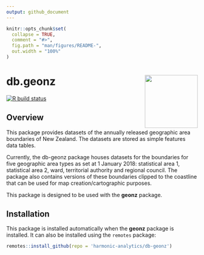 ```yaml
---
output: github_document
---
```


<!-- README.md is generated from README.Rmd. Please edit that file -->

```r
knitr::opts_chunk$set(
  collapse = TRUE,
  comment = "#>",
  fig.path = "man/figures/README-",
  out.width = "100%"
)
```

# db.geonz <a href='https://github.com/harmonic-analytics/db-geonz'><img src = 'inst/figures/hex-geonz.png' align='right' height='139' /></a>

<!-- badges: start -->
[![R build status](https://github.com/harmonic-analytics/db-geonz/workflows/R-CMD-check/badge.svg)](https://github.com/harmonic-analytics/db-geonz/actions)
<!-- badges: end -->

## Overview

This package provides datasets of the annually released geographic area
boundaries of New Zealand. The datasets are stored as simple features data
tables.

Currently, the db-geonz package houses datasets for the boundaries for five
geographic area types as set at 1 January 2018: statistical area 1, statistical
area 2, ward, territorial authority and regional council. The package also
contains versions of these boundaries clipped to the coastline that can be used
for map creation/cartographic purposes.

This package is designed to be used with the __geonz__ package.

## Installation

This package is installed automatically when the __geonz__ package is installed.
It can also be installed using the `remotes` package:

``` r
remotes::install_github(repo = 'harmonic-analytics/db-geonz')
```


